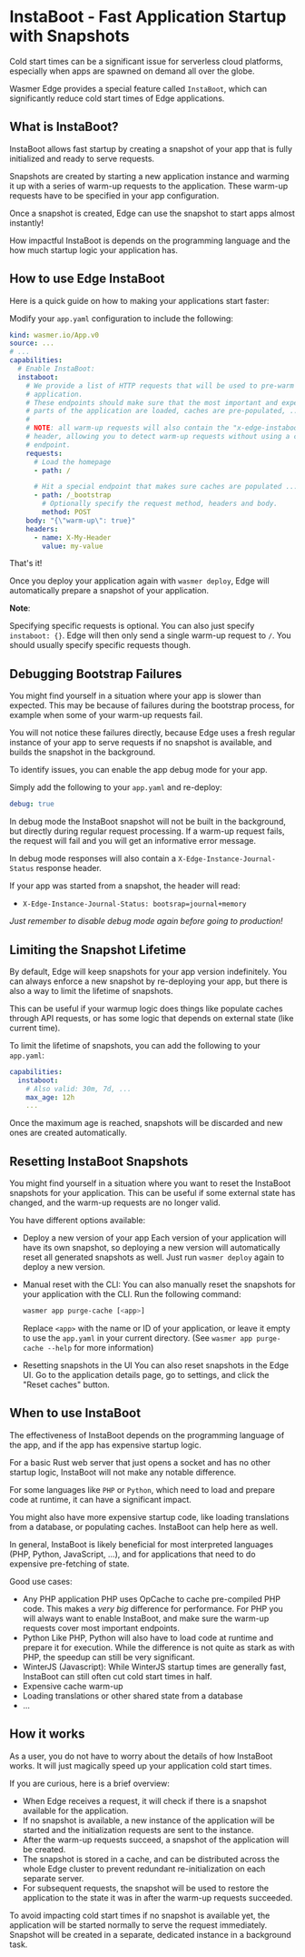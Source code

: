# InstaBoot - Fast Application Startup with Snapshots

Cold start times can be a significant issue for serverless
cloud platforms, especially when apps are spawned on demand all over the globe.

Wasmer Edge provides a special feature called `InstaBoot`, which can
significantly reduce cold start times of Edge applications.

## What is InstaBoot?

InstaBoot allows fast startup by creating a snapshot of your app that is fully
initialized and ready to serve requests.

Snapshots are created by starting a new application instance and warming it up
with a series of warm-up requests to the application.
These warm-up requests have to be specified in your app configuration.

Once a snapshot is created, Edge can use the snapshot to start apps almost instantly!

How impactful InstaBoot is depends on the programming language and the
how much startup logic your application has.

## How to use Edge InstaBoot

Here is a quick guide on how to making your applications start faster:

Modify your `app.yaml` configuration to include the following:

```yaml
kind: wasmer.io/App.v0
source: ...
# ...
capabilities:
  # Enable InstaBoot:
  instaboot:
    # We provide a list of HTTP requests that will be used to pre-warm the
    # application.
    # These endpoints should make sure that the most important and expensive
    # parts of the application are loaded, caches are pre-populated, ...
    #
    # NOTE: all warm-up requests will also contain the "x-edge-instaboot" request
    # header, allowing you to detect warm-up requests without using a custom
    # endpoint.
    requests:
      # Load the homepage
      - path: /

      # Hit a special endpoint that makes sure caches are populated ...
      - path: /_bootstrap
        # Optionally specify the request method, headers and body.
        method: POST
	body: "{\"warm-up\": true}"
	headers:
	  - name: X-My-Header
	    value: my-value
```

That's it!

Once you deploy your application again with `wasmer deploy`, Edge will
automatically prepare a snapshot of your application.

**Note**:

Specifying specific requests is optional. 
You can also just specify `instaboot: {}`. Edge will then only send a single
warm-up request to `/`. You should usually specify specific requests though.

## Debugging Bootstrap Failures

You might find yourself in a situation where your app is slower than expected.
This may be because of failures during the bootstrap process, for example when
some of your warm-up requests fail.

You will not notice these failures directly, because Edge uses a fresh regular
instance of your app to serve requests if no snapshot is available, and builds
the snapshot in the background.

To identify issues, you can enable the app debug mode for your app.

Simply add the following to your `app.yaml` and re-deploy:
```yaml
debug: true
```

In debug mode the InstaBoot snapshot will not be built in the background,
but directly during regular request processing.
If a warm-up request fails, the request will fail and you will get an informative
error message.

In debug mode responses will also contain a `X-Edge-Instance-Journal-Status`
response header.

If your app was started from a snapshot, the header will read:

* `X-Edge-Instance-Journal-Status: bootsrap=journal+memory`

*Just remember to disable debug mode again before going to production!*

## Limiting the Snapshot Lifetime

By default, Edge will keep snapshots for your app version indefinitely.
You can always enforce a new snapshot by re-deploying your app, but there is
also a way to limit the lifetime of snapshots.

This can be useful if your warmup logic does things like populate caches through
API requests, or has some logic that depends on external state (like current time).

To limit the lifetime of snapshots, you can add the following to your `app.yaml`:
```yaml
capabilities:
  instaboot:
    # Also valid: 30m, 7d, ...
    max_age: 12h
    ...
```

Once the maximum age is reached, snapshots will be discarded and new ones are
created automatically.


## Resetting InstaBoot Snapshots

You might find yourself in a situation where you want to reset the InstaBoot
snapshots for your application. This can be useful if some external state
has changed, and the warm-up requests are no longer valid.

You have different options available:

* Deploy a new version of your app
  Each version of your application will have its own snapshot, so
  deploying a new version will automatically reset all generated snapshots as well.
  Just run `wasmer deploy` again to deploy a new version.

* Manual reset with the CLI:
  You can also manually reset the snapshots for your application with the CLI.
  Run the following command:

  ```sh
  wasmer app purge-cache [<app>]
  ```

  Replace `<app>` with the name or ID of your application, or leave it empty to
  use the `app.yaml` in your current directory.
  (See `wasmer app purge-cache --help` for more information)

* Resetting snapshots in the UI
  You can also reset snapshots in the Edge UI. Go to the application details
  page, go to settings, and click the "Reset caches" button.

## When to use InstaBoot

The effectiveness of InstaBoot depends on the programming language of the app,
and if the app has expensive startup logic.

For a basic Rust web server that just opens a socket and has no other startup
logic, InstaBoot will not make any notable difference.

For some languages like `PHP` or `Python`, which need to load and
prepare code at runtime, it can have a significant impact.

You might also have more expensive startup code, like loading translations from
a database, or populating caches. InstaBoot can help here as well.

In general, InstaBoot is likely beneficial for most interpreted languages
(PHP, Python, JavaScript, ...), and for applications that need to do expensive
pre-fetching of state.

Good use cases:

* Any PHP application
  PHP uses OpCache to cache pre-compiled PHP code. This makes a *very big*
  difference for performance.
  For PHP you will always want to enable InstaBoot, and make sure the warm-up
  requests cover most important endpoints.
* Python
  Like PHP, Python will also have to load code at runtime and prepare it for
  execution. While the difference is not quite as stark as with PHP, the speedup
  can still be very significant.
* WinterJS (Javascript):
  While WinterJS startup times are generally fast, InstaBoot can still often
  cut cold start times in half.
* Expensive cache warm-up
* Loading translations or other shared state from a database
* ...

## How it works

As a user, you do not have to worry about the details of how InstaBoot works. It
will just magically speed up your application cold start times.

If you are curious, here is a brief overview:

* When Edge receives a request, it will check if there is a snapshot available
  for the application.
* If no snapshot is available, a new instance of the application will be started
  and the initialization requests are sent to the instance.
* After the warm-up requests succeed, a snapshot of the application will be
  created.
* The snapshot is stored in a cache, and can be distributed across the whole
  Edge cluster to prevent redundant re-initialization on each separate server.
* For subsequent requests, the snapshot will be used to restore the application
  to the state it was in after the warm-up requests succeeded.

To avoid impacting cold start times if no snapshot is available yet,
the application will be started normally to serve the request immediately.
Snapshot will be created in a separate, dedicated instance in a background task.
